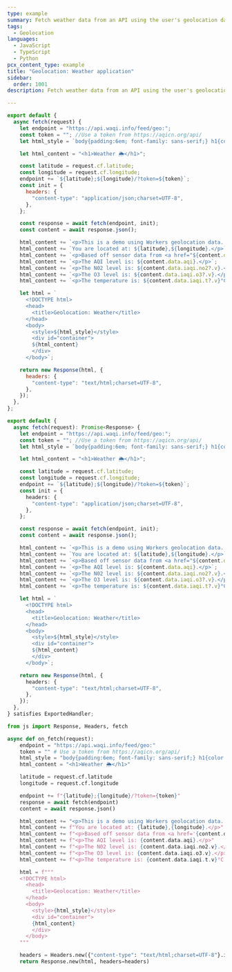 ```yaml
---
type: example
summary: Fetch weather data from an API using the user's geolocation data.
tags:
  - Geolocation
languages:
  - JavaScript
  - TypeScript
  - Python
pcx_content_type: example
title: "Geolocation: Weather application"
sidebar:
  order: 1001
description: Fetch weather data from an API using the user's geolocation data.

---
```



<Tabs> <TabItem label="js">

```js
export default {
  async fetch(request) {
    let endpoint = "https://api.waqi.info/feed/geo:";
    const token = ""; //Use a token from https://aqicn.org/api/
    let html_style = `body{padding:6em; font-family: sans-serif;} h1{color:#f6821f}`;

    let html_content = "<h1>Weather 🌦</h1>";

    const latitude = request.cf.latitude;
    const longitude = request.cf.longitude;
    endpoint += `${latitude};${longitude}/?token=${token}`;
    const init = {
      headers: {
        "content-type": "application/json;charset=UTF-8",
      },
    };

    const response = await fetch(endpoint, init);
    const content = await response.json();

    html_content += `<p>This is a demo using Workers geolocation data. </p>`;
    html_content += `You are located at: ${latitude},${longitude}.</p>`;
    html_content += `<p>Based off sensor data from <a href="${content.data.city.url}">${content.data.city.name}</a>:</p>`;
    html_content += `<p>The AQI level is: ${content.data.aqi}.</p>`;
    html_content += `<p>The N02 level is: ${content.data.iaqi.no2?.v}.</p>`;
    html_content += `<p>The O3 level is: ${content.data.iaqi.o3?.v}.</p>`;
    html_content += `<p>The temperature is: ${content.data.iaqi.t?.v}°C.</p>`;

    let html = `
      <!DOCTYPE html>
      <head>
        <title>Geolocation: Weather</title>
      </head>
      <body>
        <style>${html_style}</style>
        <div id="container">
        ${html_content}
        </div>
      </body>`;

    return new Response(html, {
      headers: {
        "content-type": "text/html;charset=UTF-8",
      },
    });
  },
};
```

</TabItem> <TabItem label="ts">

```ts
export default {
  async fetch(request): Promise<Response> {
    let endpoint = "https://api.waqi.info/feed/geo:";
    const token = ""; //Use a token from https://aqicn.org/api/
    let html_style = `body{padding:6em; font-family: sans-serif;} h1{color:#f6821f}`;

    let html_content = "<h1>Weather 🌦</h1>";

    const latitude = request.cf.latitude;
    const longitude = request.cf.longitude;
    endpoint += `${latitude};${longitude}/?token=${token}`;
    const init = {
      headers: {
        "content-type": "application/json;charset=UTF-8",
      },
    };

    const response = await fetch(endpoint, init);
    const content = await response.json();

    html_content += `<p>This is a demo using Workers geolocation data. </p>`;
    html_content += `You are located at: ${latitude},${longitude}.</p>`;
    html_content += `<p>Based off sensor data from <a href="${content.data.city.url}">${content.data.city.name}</a>:</p>`;
    html_content += `<p>The AQI level is: ${content.data.aqi}.</p>`;
    html_content += `<p>The N02 level is: ${content.data.iaqi.no2?.v}.</p>`;
    html_content += `<p>The O3 level is: ${content.data.iaqi.o3?.v}.</p>`;
    html_content += `<p>The temperature is: ${content.data.iaqi.t?.v}°C.</p>`;

    let html = `
      <!DOCTYPE html>
      <head>
        <title>Geolocation: Weather</title>
      </head>
      <body>
        <style>${html_style}</style>
        <div id="container">
        ${html_content}
        </div>
      </body>`;

    return new Response(html, {
      headers: {
        "content-type": "text/html;charset=UTF-8",
      },
    });
  },
} satisfies ExportedHandler;
```

</TabItem> <TabItem label="py">

```py
from js import Response, Headers, fetch

async def on_fetch(request):
    endpoint = "https://api.waqi.info/feed/geo:"
    token = "" # Use a token from https://aqicn.org/api/
    html_style = "body{padding:6em; font-family: sans-serif;} h1{color:#f6821f}"
    html_content = "<h1>Weather 🌦</h1>"

    latitude = request.cf.latitude
    longitude = request.cf.longitude

    endpoint += f"{latitude};{longitude}/?token={token}"
    response = await fetch(endpoint)
    content = await response.json()

    html_content += "<p>This is a demo using Workers geolocation data. </p>"
    html_content += f"You are located at: {latitude},{longitude}.</p>"
    html_content += f"<p>Based off sensor data from <a href='{content.data.city.url}'>{content.data.city.name}</a>:</p>"
    html_content += f"<p>The AQI level is: {content.data.aqi}.</p>"
    html_content += f"<p>The N02 level is: {content.data.iaqi.no2.v}.</p>"
    html_content += f"<p>The O3 level is: {content.data.iaqi.o3.v}.</p>"
    html_content += f"<p>The temperature is: {content.data.iaqi.t.v}°C.</p>"

    html = f"""
    <!DOCTYPE html>
      <head>
        <title>Geolocation: Weather</title>
      </head>
      <body>
        <style>{html_style}</style>
        <div id="container">
        {html_content}
        </div>
      </body>
    """

    headers = Headers.new({"content-type": "text/html;charset=UTF-8"}.items())
    return Response.new(html, headers=headers)
```

</TabItem> </Tabs>
